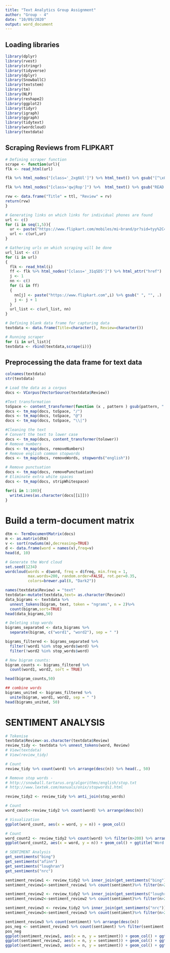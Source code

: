 ```yaml
---
title: "Text Analytics Group Assignment"
author: "Group - 4"
date: "10/09/2020"
output: word_document
---
```

## Loading libraries
```r
library(dplyr)
library(rvest)
library(stringr)
library(tidyverse)
library(dplyr)
library(SnowballC)
library(textstem)
library(tm)
library(NLP)
library(reshape2)
library(ggplot2)
library(tidyr)
library(igraph)
library(ggraph)
library(tidytext)
library(wordcloud)
library(textdata)
```

## Scraping Reviews from FLIPKART
```r
# Defining scraper function
scrape <- function(url){
flk <- read_html(url)

flk %>% html_nodes("[class='_2xg6Ul']") %>% html_text() %>% gsub("[^\x01-\x7F]", "", .) -> ttl

flk %>% html_nodes("[class='qwjRop']") %>%  html_text() %>% gsub("READ MORE", "", .)  %>% gsub("[^\x01-\x7F]", "", .)-> rv

rvw <- data.frame("Title" = ttl, "Review" = rv)
return(rvw)
}

# Generating links on which links for individual phones are found
url <- c()
for (i in seq(1,5)){
  ur <- paste("https://www.flipkart.com/mobiles/mi~brand/pr?sid=tyy%2C4io&otracker=nmenu_sub_Electronics_0_Mi&page=",i) %>% gsub(" ", "", .)
  url <- c(url,ur)
}

# Gathering urls on which scraping will be done
url_list <- c()
for (i in url)
{
  flk <- read_html(i)
  ff <- flk %>% html_nodes("[class='_31qSD5']") %>% html_attr("href")
  j <- 1
  nn <- c()
  for (i in ff)
  {
    nn[j] <- paste("https://www.flipkart.com",i) %>% gsub(" ", "", .)
    j <- j + 1
  }
  url_list <- c(url_list, nn)
}

# Defining blank data frame for capturing data
textdata <- data.frame(Title=character(), Review=character())

# Running scraper
for (i in url_list){
textdata <- rbind(textdata,scrape(i))}
```

## Preprocessing the data frame for text data
```r
colnames(textdata)
str(textdata)

# Load the data as a corpus
docs <- VCorpus(VectorSource(textdata$Review))

#Text transformation
toSpace <- content_transformer(function (x , pattern ) gsub(pattern, " ", x))
docs <- tm_map(docs, toSpace, "/")
docs <- tm_map(docs, toSpace, "@")
docs <- tm_map(docs, toSpace, "\\|")

#Cleaning the text
# Convert the text to lower case
docs <- tm_map(docs, content_transformer(tolower))
# Remove numbers
docs <- tm_map(docs, removeNumbers)
# Remove english common stopwords
docs <- tm_map(docs, removeWords, stopwords("english"))

# Remove punctuation
docs <- tm_map(docs, removePunctuation)
# Eliminate extra white spaces
docs <- tm_map(docs, stripWhitespace)

for(i in 1:100){
  writeLines(as.character(docs[[i]]))
}
```
# Build a term-document matrix
```r
dtm <- TermDocumentMatrix(docs)
m <- as.matrix(dtm)
v <- sort(rowSums(m),decreasing=TRUE)
d <- data.frame(word = names(v),freq=v)
head(d, 10)

# Generate the Word cloud
set.seed(1234)
wordcloud(words = d$word, freq = d$freq, min.freq = 1,
          max.words=200, random.order=FALSE, rot.per=0.35, 
          colors=brewer.pal(8, "Dark2"))

names(textdata$Review) = "text"
textdata<-mutate(textdata,text= as.character(Review))
data_bigrams <- textdata %>%
  unnest_tokens(bigram, text, token = "ngrams", n = 2)%>%
  count(bigram,sort=TRUE)
head(data_bigrams,50)

# Deleting stop words
bigrams_separated <- data_bigrams %>%
  separate(bigram, c("word1", "word2"), sep = " ")

bigrams_filtered <- bigrams_separated %>%
  filter(!word1 %in% stop_words$word) %>%
  filter(!word2 %in% stop_words$word)

# New bigram counts:
bigram_counts <- bigrams_filtered %>% 
  count(word1, word2, sort = TRUE)

head(bigram_counts,50)

## combine words
bigrams_united <- bigrams_filtered %>%
  unite(bigram, word1, word2, sep = " ")
head(bigrams_united, 50)
```
# SENTIMENT ANALYSIS
```r
# Tokenise
textdata$Review<-as.character(textdata$Review)
review_tidy <- textdata %>% unnest_tokens(word, Review)
# View(textdata)
# View(review_tidy)

# Count
review_tidy %>% count(word) %>% arrange(desc(n)) %>% head(., 50)

# Remove stop words -
# http://snowball.tartarus.org/algorithms/english/stop.txt
# http://www.lextek.com/manuals/onix/stopwords1.html

review_tidy2 <- review_tidy %>% anti_join(stop_words)

# Count
word_count<-review_tidy2 %>% count(word) %>% arrange(desc(n))

# Visualization
ggplot(word_count, aes(x = word, y = n)) + geom_col()

# Count
word_count2 <- review_tidy2 %>% count(word) %>% filter(n>200) %>% arrange(desc(n))
ggplot(word_count2, aes(x = word, y = n)) + geom_col() + ggtitle("Word Counts")

# SENTIMENT Analysis
get_sentiments("bing")
get_sentiments("afinn")
get_sentiments("loughran")
get_sentiments("nrc")

sentiment_review1 <- review_tidy2 %>% inner_join(get_sentiments("bing"))
sentiment_review1<-sentiment_review1 %>% count(sentiment)%>% filter(n>200)%>% arrange(desc(n))

sentiment_review2 <- review_tidy2 %>% inner_join(get_sentiments("loughran"))
sentiment_review2<-sentiment_review2 %>% count(sentiment)%>% filter(n>200)%>% arrange(desc(n))

sentiment_review3 <- review_tidy2 %>% inner_join(get_sentiments("nrc"))
sentiment_review3<-sentiment_review3 %>% count(sentiment)%>% filter(n>200)%>% arrange(desc(n))

sentiment_review3 %>% count(sentiment) %>% arrange(desc(n))
pos_neg <- sentiment_review3 %>% count(sentiment) %>% filter(sentiment %in% c("positive", "negative"))
pos_neg
ggplot(sentiment_review1, aes(x = n, y = sentiment)) + geom_col() + ggtitle("BING library results") + xlab("Counts")
ggplot(sentiment_review2, aes(x = n, y = sentiment)) + geom_col() + ggtitle("Loughran library results") + xlab("Counts")
ggplot(sentiment_review3, aes(x = n, y = sentiment)) + geom_col() + ggtitle("NRC library results") + xlab("Counts")
```